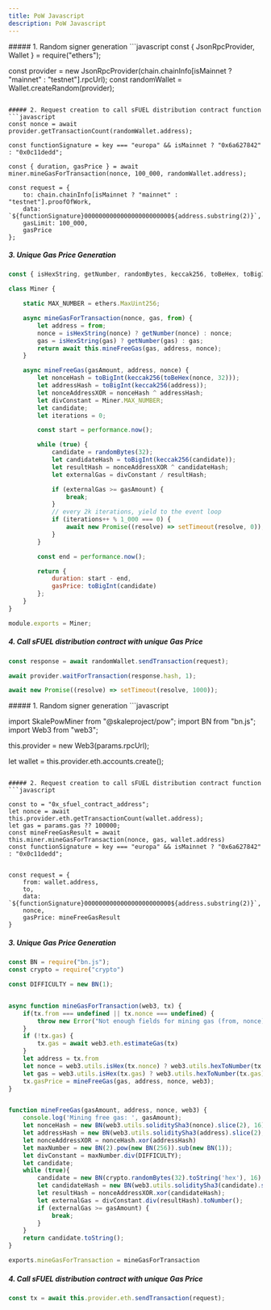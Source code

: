 ```yaml
---
title: PoW Javascript
description: PoW Javascript
---
```


<Tabs>
<TabItem label="ethers">
##### 1. Random signer generation
```javascript
const { JsonRpcProvider, Wallet } = require("ethers");

const provider = new JsonRpcProvider(chain.chainInfo[isMainnet ? "mainnet" : "testnet"].rpcUrl);
const randomWallet = Wallet.createRandom(provider);

```

##### 2. Request creation to call sFUEL distribution contract function
```javascript
const nonce = await provider.getTransactionCount(randomWallet.address);

const functionSignature = key === "europa" && isMainnet ? "0x6a627842" : "0x0c11dedd";

const { duration, gasPrice } = await miner.mineGasForTransaction(nonce, 100_000, randomWallet.address);

const request = {
    to: chain.chainInfo[isMainnet ? "mainnet" : "testnet"].proofOfWork,
    data: `${functionSignature}000000000000000000000000${address.substring(2)}`,
    gasLimit: 100_000,
    gasPrice
};

```

##### 3. Unique Gas Price Generation
```javascript
const { isHexString, getNumber, randomBytes, keccak256, toBeHex, toBigInt, ethers } = require('ethers');

class Miner {

    static MAX_NUMBER = ethers.MaxUint256;

    async mineGasForTransaction(nonce, gas, from) {
        let address = from;
        nonce = isHexString(nonce) ? getNumber(nonce) : nonce;
        gas = isHexString(gas) ? getNumber(gas) : gas;
        return await this.mineFreeGas(gas, address, nonce);
    }

    async mineFreeGas(gasAmount, address, nonce) {
        let nonceHash = toBigInt(keccak256(toBeHex(nonce, 32)));
        let addressHash = toBigInt(keccak256(address));
        let nonceAddressXOR = nonceHash ^ addressHash;
        let divConstant = Miner.MAX_NUMBER;
        let candidate;
        let iterations = 0;

        const start = performance.now();

        while (true) {
            candidate = randomBytes(32);
            let candidateHash = toBigInt(keccak256(candidate));
            let resultHash = nonceAddressXOR ^ candidateHash;
            let externalGas = divConstant / resultHash;

            if (externalGas >= gasAmount) {
                break;
            }
            // every 2k iterations, yield to the event loop
            if (iterations++ % 1_000 === 0) {
                await new Promise((resolve) => setTimeout(resolve, 0));
            }
        }

        const end = performance.now();

        return {
            duration: start - end,
            gasPrice: toBigInt(candidate)
        };
    }
}

module.exports = Miner;

```

##### 4. Call sFUEL distribution contract with unique Gas Price
```javascript
const response = await randomWallet.sendTransaction(request);

await provider.waitForTransaction(response.hash, 1);

await new Promise((resolve) => setTimeout(resolve, 1000));

```
</TabItem>
<TabItem label="web3js">
##### 1. Random signer generation
```javascript

import SkalePowMiner from "@skaleproject/pow";
import BN from "bn.js";
import Web3 from "web3";


this.provider = new Web3(params.rpcUrl);

let wallet = this.provider.eth.accounts.create();

```

##### 2. Request creation to call sFUEL distribution contract function
```javascript

const to = "0x_sfuel_contract_address";
let nonce = await this.provider.eth.getTransactionCount(wallet.address);
let gas = params.gas ?? 100000;
const mineFreeGasResult = await this.miner.mineGasForTransaction(nonce, gas, wallet.address)
const functionSignature = key === "europa" && isMainnet ? "0x6a627842" : "0x0c11dedd";


const request = {
    from: wallet.address,
    to,
    data: `${functionSignature}000000000000000000000000${address.substring(2)}`,
    nonce,
    gasPrice: mineFreeGasResult
}

```

##### 3. Unique Gas Price Generation
```javascript
const BN = require("bn.js");
const crypto = require("crypto")

const DIFFICULTY = new BN(1);


async function mineGasForTransaction(web3, tx) {
    if(tx.from === undefined || tx.nonce === undefined) {
        throw new Error("Not enough fields for mining gas (from, nonce)")
    }
    if (!tx.gas) {
        tx.gas = await web3.eth.estimateGas(tx)
    }
    let address = tx.from
    let nonce = web3.utils.isHex(tx.nonce) ? web3.utils.hexToNumber(tx.nonce) : tx.nonce;
    let gas = web3.utils.isHex(tx.gas) ? web3.utils.hexToNumber(tx.gas) : tx.gas;
    tx.gasPrice = mineFreeGas(gas, address, nonce, web3);
}


function mineFreeGas(gasAmount, address, nonce, web3) {
    console.log('Mining free gas: ', gasAmount);
    let nonceHash = new BN(web3.utils.soliditySha3(nonce).slice(2), 16)
    let addressHash = new BN(web3.utils.soliditySha3(address).slice(2), 16)
    let nonceAddressXOR = nonceHash.xor(addressHash)
    let maxNumber = new BN(2).pow(new BN(256)).sub(new BN(1));
    let divConstant = maxNumber.div(DIFFICULTY);
    let candidate;
    while (true){
        candidate = new BN(crypto.randomBytes(32).toString('hex'), 16);
        let candidateHash = new BN(web3.utils.soliditySha3(candidate).slice(2), 16);
        let resultHash = nonceAddressXOR.xor(candidateHash);
        let externalGas = divConstant.div(resultHash).toNumber();
        if (externalGas >= gasAmount) {
            break;
        }
    }
    return candidate.toString();
}

exports.mineGasForTransaction = mineGasForTransaction
```

##### 4. Call sFUEL distribution contract with unique Gas Price
```javascript
const tx = await this.provider.eth.sendTransaction(request);
```

</TabItem>
</Tabs>
